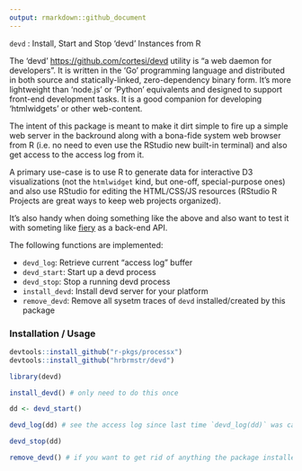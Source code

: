 ```yaml
---
output: rmarkdown::github_document
---
```


`devd` : Install, Start and Stop 'devd' Instances from R

The 'devd' <https://github.com/cortesi/devd> utility is "a web daemon for 
developers". It is written in the 'Go' programming language and distributed in both
source and statically-linked, zero-dependency binary form. It's more lightweight
than 'node.js' or 'Python' equivalents and designed to support front-end development
tasks. It is a good companion for developing 'htmlwidgets' or other web-content.

The intent of this package is meant to make it dirt simple to fire up a simple web
server in the backround along with a bona-fide system web browser from R (i.e. no need to even use the RStudio new built-in terminal) and also get access to the access log from it.

A primary use-case is to use R to generate data for interactive D3 visualizations (not the `htmlwidget` kind, but one-off, special-purpose ones) and also use RStudio for
editing the HTML/CSS/JS resources (RStudio R Projects are great ways to keep web projects organized).

It's also handy when doing something like the above and also want to test it with someting like [fiery](https://github.com/thomasp85/fiery) as a back-end API.

The following functions are implemented:

- `devd_log`:	Retrieve current "access log" buffer
- `devd_start`:	Start up a devd process
- `devd_stop`:	Stop a running devd process
- `install_devd`:	Install devd server for your platform
- `remove_devd`: Remove all sysetm traces of `devd` installed/created by this package

### Installation / Usage

```r
devtools::install_github("r-pkgs/processx")
devtools::install_github("hrbrmstr/devd")

library(devd)

install_devd() # only need to do this once

dd <- devd_start()

devd_log(dd) # see the access log since last time `devd_log(dd)` was called

devd_stop(dd)

remove_devd() # if you want to get rid of anything the package installed/created
```
